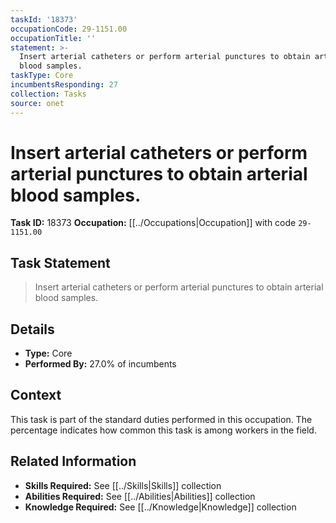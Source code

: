 ```yaml
---
taskId: '18373'
occupationCode: 29-1151.00
occupationTitle: ''
statement: >-
  Insert arterial catheters or perform arterial punctures to obtain arterial
  blood samples.
taskType: Core
incumbentsResponding: 27
collection: Tasks
source: onet
---
```

# Insert arterial catheters or perform arterial punctures to obtain arterial blood samples.

**Task ID:** 18373
**Occupation:** [[../Occupations|Occupation]] with code `29-1151.00`

## Task Statement

> Insert arterial catheters or perform arterial punctures to obtain arterial blood samples.

## Details

- **Type:** Core
- **Performed By:** 27.0% of incumbents

## Context

This task is part of the standard duties performed in this occupation. The percentage indicates how common this task is among workers in the field.

## Related Information

- **Skills Required:** See [[../Skills|Skills]] collection
- **Abilities Required:** See [[../Abilities|Abilities]] collection
- **Knowledge Required:** See [[../Knowledge|Knowledge]] collection
